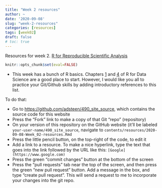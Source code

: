 ```yaml
---
title: "Week 2 resources"
author: ~
date: '2020-09-08'
slug: "week-2-resources"
categories: [resources]
tags: [week02]
draft: false
# toc: true
---
```


Resources for week 2.
<!--more-->
[R for Reproducible Scientific Analysis](https://swcarpentry.github.io/r-novice-gapminder/)

```r
knitr::opts_chunk$set(eval=FALSE)
```

* This week has a bunch of R basics. Chapters [1](https://r4ds.had.co.nz/explore-intro.html) and [4](https://r4ds.had.co.nz/workflow-basics.html) of R for Data Science are a good place to start. However, I would like you all to practice your Git/Github skills by adding introductory references to this list.

To do that:

* Go to [https://github.com/adsteen/490_site_source](https://github.com/adsteen/490_site_source), which contains the source code for this website
* Press the "Fork" link to make a copy of that Git "repo" (repository)
* On your version of this repository on the GitHub website (it'll be labeled `your-user-name/490_site_source`, navigate to `contents/resources/2020-09-08-Week_02-resources.Rmd`
* Press the little pencil button, on the top-right of the code, to edit it
* Add a link to a resource. To make a nice hyperlink, type the text that goes into the link followed by the URL like this: `[Google](https://www.google.com)`
* Press the green "commit changes" button at the bottom of the screen
* Press the "pull requests" tab near the top of the screen, and then press the green "new pull request" button. Add a message in the box, and type "create pull request". This will send a request to me to incorporate your changes into the git repo.

